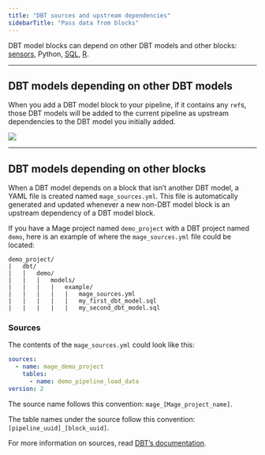 ```yaml
---
title: "DBT sources and upstream dependencies"
sidebarTitle: "Pass data from blocks"
---
```


DBT model blocks can depend on other DBT models and other blocks:
[sensors](/guides/sensors), Python,
[SQL](/guides/sql-blocks),
[R](/guides/r-blocks).

---

## DBT models depending on other DBT models

When you add a DBT model block to your pipeline, if it contains any `ref`s,
those DBT models will be added to the current pipeline as upstream dependencies
to the DBT model you initially added.

![](https://github.com/mage-ai/assets/blob/main/dbt-model-refs.gif?raw=true)

---

## DBT models depending on other blocks

When a DBT model depends on a block that isn’t another DBT model, a YAML file is
created named `mage_sources.yml`. This file is automatically generated and
updated whenever a new non-DBT model block is an upstream dependency of a DBT
model block.

If you have a Mage project named `demo_project` with a DBT project named `demo`,
here is an example of where the `mage_sources.yml` file could be located:

```
demo_project/
|   dbt/
|   |   demo/
|   |   |   models/
|   |   |   |   example/
|   |   |   |   |   mage_sources.yml
|   |   |   |   |   my_first_dbt_model.sql
|   |   |   |   |   my_second_dbt_model.sql
```

### Sources

The contents of the `mage_sources.yml` could look like this:

```yaml
sources:
  - name: mage_demo_project
    tables:
      - name: demo_pipeline_load_data
version: 2
```

The source name follows this convention: `mage_[Mage_project_name]`.

The table names under the source follow this convention:
`[pipeline_uuid]_[block_uuid]`.

For more information on sources, read
[DBT’s documentation](https://docs.getdbt.com/docs/build/sources).
